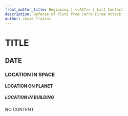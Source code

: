 ```yaml
---
front_matter_title: Beginning | <<ACT>> | Last Contact
description: Defense of Pluto from Terra Firma Attack
author: Josie Troiani
---
```

# TITLE

## DATE

### LOCATION IN SPACE

#### LOCATION ON PLANET

##### LOCATION IN BUILDING

NO CONTENT
